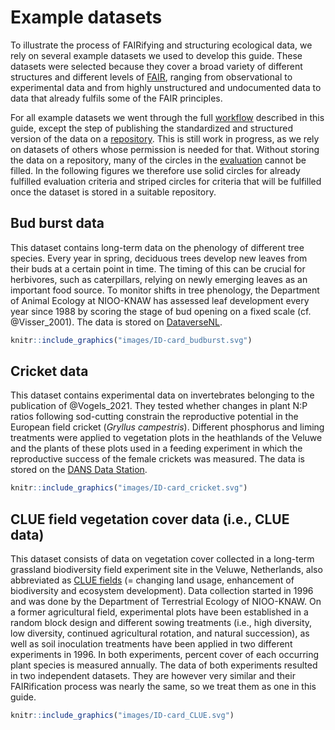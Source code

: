 # Example datasets {#example-datasets} 
To illustrate the process of FAIRifying and structuring ecological data, we rely on several example datasets we used to develop this guide. These datasets were selected because they cover a broad variety of different structures and different levels of [FAIR](#FAIR), ranging from observational to experimental data and from highly unstructured and undocumented data to data that already fulfils some of the FAIR principles. 

:::{.infobox .infoimg}

For all example datasets we went through the full [workflow](#workflow) described in this guide, except the step of publishing the standardized and structured version of the data on a [repository](#repository). This is still work in progress, as we rely on datasets of others whose permission is needed for that. Without storing the data on a repository, many of the circles in the [evaluation](#evaluation) cannot be filled. In the following figures we therefore use solid circles for already fulfilled evaluation criteria and striped circles for criteria that will be fulfilled once the dataset is stored in a suitable repository.

:::

## Bud burst data {#budburst}
This dataset contains long-term data on the phenology of different tree species. Every year in spring, deciduous trees develop new leaves from their buds at a certain point in time. The timing of this can be crucial for herbivores, such as caterpillars, relying on newly emerging leaves as an important food source. To monitor shifts in tree phenology, the Department of Animal Ecology at NIOO-KNAW has assessed leaf development every year since 1988 by scoring the stage of bud opening on a fixed scale (cf. @Visser_2001). The data is stored on [DataverseNL](https://dataverse.nl/dataset.xhtml?persistentId=doi:10.34894/5SOKTV).  

```r

knitr::include_graphics("images/ID-card_budburst.svg")

```

## Cricket data {#cricket} 
This dataset contains experimental data on invertebrates belonging to the publication of @Vogels_2021. They tested whether changes in plant N:P ratios following sod-cutting constrain the reproductive potential in the European field cricket (*Gryllus campestris*). Different phosphorus and liming treatments were applied to vegetation plots in the heathlands of the Veluwe and the plants of these plots used in a feeding experiment in which the reproductive success of the female crickets was measured. The data is stored on the [DANS Data Station](https://lifesciences.datastations.nl/dataset.xhtml?persistentId=doi:10.17026/dans-zsa-f3y9).

```r

knitr::include_graphics("images/ID-card_cricket.svg")

```

## CLUE field vegetation cover data (i.e., CLUE data) {#CLUE}
This dataset consists of data on vegetation cover collected in a long-term grassland biodiversity field experiment site in the Veluwe, Netherlands, also abbreviated as [CLUE fields](https://nioo.knaw.nl/en/facilities/clue-field-veluwe-database) (= changing land usage, enhancement of biodiversity and ecosystem development). Data collection started in 1996 and was done by the Department of Terrestrial Ecology of NIOO-KNAW. On a former agricultural field, experimental plots have been established in a random block design and different sowing treatments (i.e., high diversity, low diversity, continued agricultural rotation, and natural succession), as well as soil inoculation treatments have been applied in two different experiments in 1996. In both experiments, percent cover of each occurring plant species is measured annually. The data of both experiments resulted in two independent datasets. They are however very similar and their FAIRification process was nearly the same, so we treat them as one in this guide. 


```r

knitr::include_graphics("images/ID-card_CLUE.svg")

```
